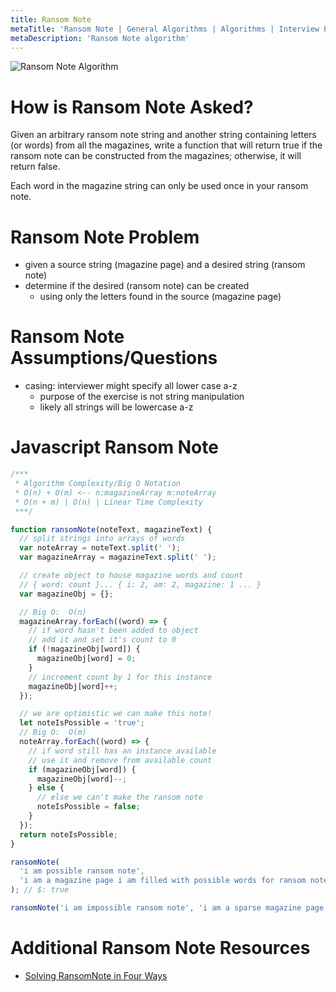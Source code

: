```yaml
---
title: Ransom Note
metaTitle: 'Ransom Note | General Algorithms | Algorithms | Interview Prep | Tiffany Lea'
metaDescription: 'Ransom Note algorithm'
---
```


<img src="/files/images/algorithms-ransom-note.png" alt="Ransom Note Algorithm" />

# How is Ransom Note Asked?

Given an arbitrary ransom note string and another string containing letters (or words) from all the magazines, write a function that will return true if the ransom note can be constructed from the magazines; otherwise, it will return false.

Each word in the magazine string can only be used once in your ransom note.

# Ransom Note Problem

- given a source string (magazine page) and a desired string (ransom note)
- determine if the desired (ransom note) can be created
  - using only the letters found in the source (magazine page)

# Ransom Note Assumptions/Questions

- casing: interviewer might specify all lower case a-z
  - purpose of the exercise is not string manipulation
  - likely all strings will be lowercase a-z

# Javascript Ransom Note

```javascript
/***
 * Algorithm Complexity/Big O Notation
 * O(n) + O(m) <-- n:magazineArray m:noteArray
 * O(n + m) | O(n) | Linear Time Complexity
 ***/

function ransomNote(noteText, magazineText) {
  // split strings into arrays of words
  var noteArray = noteText.split(' ');
  var magazineArray = magazineText.split(' ');

  // create object to house magazine words and count
  // { word: count }... { i: 2, am: 2, magazine: 1 ... }
  var magazineObj = {};

  // Big O:  O(n)
  magazineArray.forEach((word) => {
    // if word hasn't been added to object
    // add it and set it's count to 0
    if (!magazineObj[word]) {
      magazineObj[word] = 0;
    }
    // increment count by 1 for this instance
    magazineObj[word]++;
  });

  // we are optimistic we can make this note!
  let noteIsPossible = 'true';
  // Big O:  O(m)
  noteArray.forEach((word) => {
    // if word still has an instance available
    // use it and remove from available count
    if (magazineObj[word]) {
      magazineObj[word]--;
    } else {
      // else we can't make the ransom note
      noteIsPossible = false;
    }
  });
  return noteIsPossible;
}

ransomNote(
  'i am possible ransom note',
  'i am a magazine page i am filled with possible words for ransom note'
); // $: true

ransomNote('i am impossible ransom note', 'i am a sparse magazine page'); // $: false
```

# Additional Ransom Note Resources

- [Solving RansomNote in Four Ways](https://medium.com/@aaron_lu1/javascript-solving-ransomnote-in-three-ways-ba7287491246)
